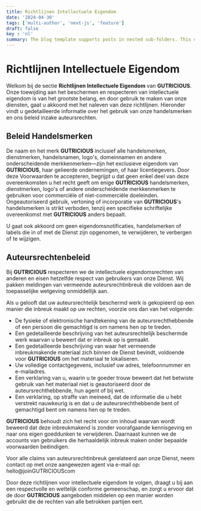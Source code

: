 ```yaml
---
title: Richtlijnen Intellectuele Eigendom
date: '2024-04-30'
tags: ['multi-author', 'next-js', 'feature']
draft: false
key : 'nl'
summary: The blog template supports posts in nested sub-folders. This can be used to group posts of similar content e.g. a multi-part course.
---
```


# Richtlijnen Intellectuele Eigendom

Welkom bij de sectie **Richtlijnen Intellectuele Eigendom** van **GUTRICIOUS**. Onze toewijding aan het beschermen en respecteren van intellectuele eigendom is van het grootste belang, en door gebruik te maken van onze diensten, gaat u akkoord met het naleven van deze richtlijnen. Hieronder vindt u gedetailleerde informatie over het gebruik van onze handelsmerken en ons beleid inzake auteursrechten.

## Beleid Handelsmerken

De naam en het merk **GUTRICIOUS** inclusief alle handelsmerken, dienstmerken, handelsnamen, logo's, domeinnamen en andere onderscheidende merkkenmerken—zijn het exclusieve eigendom van **GUTRICIOUS**, haar gelieerde ondernemingen, of haar licentiegevers. Door deze Voorwaarden te accepteren, begrijpt u dat geen enkel deel van deze overeenkomsten u het recht geeft om enige **GUTRICIOUS** handelsmerken, dienstmerken, logo's of andere onderscheidende merkkenmerken te gebruiken voor commerciële of niet-commerciële doeleinden. Ongeautoriseerd gebruik, vertoning of incorporatie van **GUTRICIOUS**'s handelsmerken is strikt verboden, tenzij een specifieke schriftelijke overeenkomst met **GUTRICIOUS** anders bepaalt.

U gaat ook akkoord om geen eigendomsnotificaties, handelsmerken of labels die in of met de Dienst zijn opgenomen, te verwijderen, te verbergen of te wijzigen.

## Auteursrechtenbeleid

Bij **GUTRICIOUS** respecteren we de intellectuele eigendomsrechten van anderen en eisen hetzelfde respect van gebruikers van onze Dienst. Wij pakken meldingen van vermeende auteursrechtinbreuk die voldoen aan de toepasselijke wetgeving onmiddellijk aan.

Als u gelooft dat uw auteursrechtelijk beschermd werk is gekopieerd op een manier die inbreuk maakt op uw rechten, voorzie ons dan van het volgende:

- De fysieke of elektronische handtekening van de auteursrechthebbende of een persoon die gemachtigd is om namens hen op te treden.
- Een gedetailleerde beschrijving van het auteursrechtelijk beschermde werk waarvan u beweert dat er inbreuk op is gemaakt.
- Een gedetailleerde beschrijving van waar het vermeende inbreukmakende materiaal zich binnen de Dienst bevindt, voldoende voor **GUTRICIOUS** om het materiaal te lokaliseren.
- Uw volledige contactgegevens, inclusief uw adres, telefoonnummer en e-mailadres.
- Een verklaring van u, waarin u te goeder trouw beweert dat het betwiste gebruik van het materiaal niet is geautoriseerd door de auteursrechthebbende, hun agent of bij wet.
- Een verklaring, op straffe van meineed, dat de informatie die u hebt verstrekt nauwkeurig is en dat u de auteursrechthebbende bent of gemachtigd bent om namens hen op te treden.

**GUTRICIOUS** behoudt zich het recht voor om inhoud waarvan wordt beweerd dat deze inbreukmakend is zonder voorafgaande kennisgeving en naar ons eigen goeddunken te verwijderen. Daarnaast kunnen we de accounts van gebruikers die herhaaldelijk inbreuk maken onder bepaalde voorwaarden beëindigen.

Voor alle claims van auteursrechtinbreuk gerelateerd aan onze Dienst, neem contact op met onze aangewezen agent via e-mail op: hello@joinGUTRICIOUScom

Door deze richtlijnen voor intellectuele eigendom te volgen, draagt u bij aan een respectvolle en wettelijk conforme gemeenschap, en zorgt u ervoor dat de door **GUTRICIOUS** aangeboden middelen op een manier worden gebruikt die de rechten van alle betrokken partijen eert.
